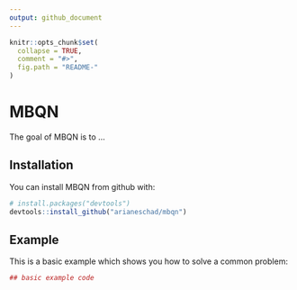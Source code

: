 ```yaml
---
output: github_document
---
```


<!-- README.md is generated from README.Rmd. Please edit that file -->

```r
knitr::opts_chunk$set(
  collapse = TRUE,
  comment = "#>",
  fig.path = "README-"
)
```

# MBQN

The goal of MBQN is to ...

## Installation

You can install MBQN from github with:

```r
# install.packages("devtools")
devtools::install_github("arianeschad/mbqn")
```

## Example

This is a basic example which shows you how to solve a common problem:

```r
## basic example code
```
